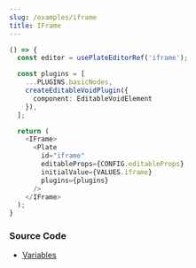 ```yaml
---
slug: /examples/iframe
title: IFrame
---
```


```ts live
() => {
  const editor = usePlateEditorRef('iframe');

  const plugins = [
    ...PLUGINS.basicNodes,
    createEditableVoidPlugin({
      component: EditableVoidElement
    }),
  ];

  return (
    <IFrame>
      <Plate
        id="iframe"
        editableProps={CONFIG.editableProps}
        initialValue={VALUES.iframe}
        plugins={plugins}
      />
    </IFrame>
  );
}
```

### Source Code

- [Variables](https://github.com/udecode/plate/blob/main/docs/src/live/live.tsx)
